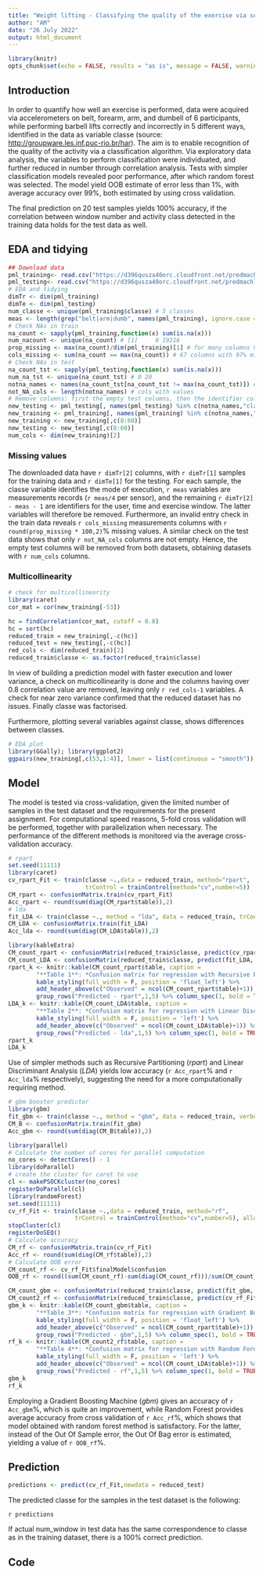```yaml
---
title: "Weight lifting - Classifying the quality of the exercise via sensor data"
author: "AM"
date: "26 July 2022"
output: html_document
---
```


```r
library(knitr)
opts_chunk$set(echo = FALSE, results = "as is", message = FALSE, warning = FALSE)
```

## Introduction

In order to quantify how well an exercise is performed, data were acquired via accelerometers on belt, forearm, arm, and dumbell of 6 participants, while performing barbell lifts correctly and incorrectly in 5 different ways, identified in the data as variable classe (source: <http://groupware.les.inf.puc-rio.br/har>). The aim is to enable recognition of the quality of the activity via a classification algorithm. Via exploratory data analysis, the variables to perform classification were individuated, and further reduced in number through correlation analysis. Tests with simpler classification models revealed poor performance, after which random forest was selected. The model yield OOB estimate of error less than 1%, with average accuracy over 99%, both estimated by using cross validation.

The final prediction on 20 test samples yields 100% accuracy, if the correlation between window number and activity class detected in the training data holds for the test data as well.

## EDA and tidying

```r
## Download data
pml_training<- read.csv("https://d396qusza40orc.cloudfront.net/predmachlearn/pml-training.csv")
pml_testing<- read.csv("https://d396qusza40orc.cloudfront.net/predmachlearn/pml-testing.csv")
# EDA and tidying
dimTr <- dim(pml_training)
dimTe <- dim(pml_testing)
num_classe <- unique(pml_training$classe) # 5 classes
meas <- length(grep("belt|arm|dumb", names(pml_training), ignore.case = TRUE)) # 38 measurements columns per sensor
# Check NAs in train
na_count <- sapply(pml_training,function(x) sum(is.na(x)))
num_nacount <- unique(na_count) # [1]     0 19216
prop_missing <- max(na_count)/dim(pml_training)[1] # for many columns 97% of the values are missing
cols_missing <- sum(na_count == max(na_count)) # 67 columns with 97% missing vals: we will be left with 93 variables
# Check NAs in test
na_count_tst <- sapply(pml_testing,function(x) sum(is.na(x)))
num_na_tst <- unique(na_count_tst) # 0 20
notna_names <- names(na_count_tst[na_count_tst != max(na_count_tst)]) # cols with values
not_NA_cols <- length(notna_names) # cols with values
# Remove columns: first the empty test columns, then the identifier columns
new_testing <- pml_testing[, names(pml_testing) %in% c(notna_names,"classe")]
new_training <- pml_training[, names(pml_training) %in% c(notna_names,"classe")]
new_training <- new_training[,c(8:60)]
new_testing <- new_testing[,c(8:60)]
num_cols <- dim(new_training)[2]
```

### Missing values

The downloaded data have `r dimTr[2]` columns, with `r dimTr[1]` samples for the training data and `r dimTe[1]` for the testing. 
For each sample, the classe variable identifies the mode of execution, `r meas` variables are measurements records (`r meas/4` per sensor), and the remaining `r dimTr[2] - meas - 1` are identifiers for the user, time and exercise window. The latter variables will therefore be removed. 
Furthermore, an invalid entry check in the train data reveals `r cols_missing` measurements columns with `r round(prop_missing * 100,2)`% missing values. A similar check on  the test data shows that only `r not_NA_cols` columns are not empty. Hence, the empty test columns will be removed from both datasets, obtaining datasets with `r num_cols` columns.

### Multicollinearity

```r
# check for multicollinearity
library(caret)
cor_mat = cor(new_training[-53])

hc = findCorrelation(cor_mat, cutoff = 0.8)
hc = sort(hc)
reduced_train = new_training[,-c(hc)]
reduced_test = new_testing[,-c(hc)]
red_cols <- dim(reduced_train)[2]
reduced_train$classe <- as.factor(reduced_train$classe)
```

In view of building a prediction model with faster execution and lower variance, a check on multicollinearity is done and the columns having over 0.8 correlation value are removed, leaving only `r red_cols-1` variables. A check for near zero variance confirmed that the reduced dataset has no issues. Finally classe was factorised.

Furthermore, plotting several variables against classe, shows differences between classes.

```r
# EDA plot
library(GGally); library(ggplot2)
ggpairs(new_training[,c(53,1:4)], lower = list(continuous = "smooth"))
```

## Model

The model is tested via cross-validation, given the limited number of samples in the test dataset and the requirements for the present assignment. For computational speed reasons, 5-fold cross validation will be performed, together with parallelization when necessary. The performance of the different methods is monitored via the average cross-validation accuracy.

```r
# rpart
set.seed(11111)
library(caret)
cv_rpart_Fit <- train(classe ~.,data = reduced_train, method="rpart",
                      trControl = trainControl(method="cv",number=5)) 
CM_rpart <- confusionMatrix.train(cv_rpart_Fit)
Acc_rpart <- round(sum(diag(CM_rpart$table)),2)
# lda
fit_LDA <- train(classe ~., method = "lda", data = reduced_train, trControl = trainControl(method="cv",number=5))
CM_LDA <- confusionMatrix.train(fit_LDA)
Acc_lda <- round(sum(diag(CM_LDA$table)),2)
```

```r
library(kableExtra)
CM_count_rpart <- confusionMatrix(reduced_train$classe, predict(cv_rpart_Fit, newdata = reduced_train))
CM_count_LDA <- confusionMatrix(reduced_train$classe, predict(fit_LDA, newdata = reduced_train))
rpart_k <- knitr::kable(CM_count_rpart$table, caption = 
        "**Table 1**: *Confusion matrix for regression with Recursive Partitioning*.") %>% 
        kable_styling(full_width = F, position = 'float_left') %>% 
        add_header_above(c("Observed" = ncol(CM_count_rpart$table)+1)) %>%
        group_rows("Predicted - rpart",1,5) %>% column_spec(1, bold = TRUE, width = "7em")
LDA_k <- knitr::kable(CM_count_LDA$table, caption = 
        "**Table 2**: *Confusion matrix for regression with Linear Discriminant Analysis*.") %>% 
        kable_styling(full_width = F, position = 'left') %>% 
        add_header_above(c("Observed" = ncol(CM_count_LDA$table)+1)) %>%
        group_rows("Predicted - lda",1,5) %>% column_spec(1, bold = TRUE, width = "7em")
rpart_k
LDA_k
```

Use of simpler methods such as Recursive Partitioning (*rpart*) and Linear Discriminant Analysis (*LDA*) yields low accuracy (`r Acc_rpart`% and `r Acc_lda`% respectively), suggesting the need for a more computationally requiring method.

```r
# gbm booster predictor
library(gbm)
fit_gbm <- train(classe ~., method = "gbm", data = reduced_train, verbose = FALSE, trControl = trainControl(method="cv",number=5))
CM_B <- confusionMatrix.train(fit_gbm)
Acc_gbm <- round(sum(diag(CM_B$table)),2) 
```

```r
library(parallel) 
# Calculate the number of cores for parallel computation
no_cores <- detectCores() - 1
library(doParallel)
# create the cluster for caret to use
cl <- makePSOCKcluster(no_cores)
registerDoParallel(cl)
library(randomForest)
set.seed(11111)
cv_rf_Fit <- train(classe ~.,data = reduced_train, method="rf",
                   trControl = trainControl(method="cv",number=5), allowParallel = TRUE) 
stopCluster(cl)
registerDoSEQ()
# Calculate accuracy
CM_rf <- confusionMatrix.train(cv_rf_Fit) 
Acc_rf <- round(sum(diag(CM_rf$table)),2)
# Calculate OOB error
CM_count_rf <- cv_rf_Fit$finalModel$confusion
OOB_rf <- round((sum(CM_count_rf)-sum(diag(CM_count_rf)))/sum(CM_count_rf)*100,2)
```

```r
CM_count_gbm <- confusionMatrix(reduced_train$classe, predict(fit_gbm, newdata = reduced_train))
CM_count2_rf <- confusionMatrix(reduced_train$classe, predict(cv_rf_Fit, newdata = reduced_train))
gbm_k <- knitr::kable(CM_count_gbm$table, caption = 
        "**Table 3**: *Confusion matrix for regression with Gradient Boosting Machine*.") %>% 
        kable_styling(full_width = F, position = 'float_left') %>% 
        add_header_above(c("Observed" = ncol(CM_count_rpart$table)+1)) %>%
        group_rows("Predicted - gbm",1,5) %>% column_spec(1, bold = TRUE, width = "7em")
rf_k <- knitr::kable(CM_count2_rf$table, caption = 
        "**Table 4**: *Confusion matrix for regression with Random Forest*.") %>% 
        kable_styling(full_width = F, position = 'left') %>% 
        add_header_above(c("Observed" = ncol(CM_count_LDA$table)+1)) %>%
        group_rows("Predicted - rf",1,5) %>% column_spec(1, bold = TRUE, width = "7em")
gbm_k
rf_k
```
Employing a Gradient Boosting Machine (*gbm*) gives an accuracy of `r Acc_gbm`%, which is quite an improvement, while Random Forest provides average accuracy from cross validation of `r Acc_rf`%, which shows that model obtained with random forest method is satisfactory. For the latter, instead of the Out Of Sample error, the Out Of Bag error is estimated, yielding a value of `r OOB_rf`%.

## Prediction
```r
predictions <- predict(cv_rf_Fit,newdata = reduced_test)
```

The predicted classe for the samples in the test dataset is the following:

`r predictions`

If actual num_window in test data has the same correspondence to classe as in the training dataset, there is a 100% correct prediction.

## Code
```r
```